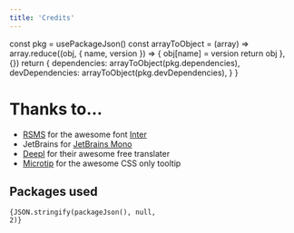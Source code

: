 ```yaml
---
title: 'Credits'
---
```


  const pkg = usePackageJson()
  const arrayToObject = (array) =>
    array.reduce((obj, { name, version }) => {
      obj[name] = version
      return obj
    }, {})
  return {
    dependencies: arrayToObject(pkg.dependencies),
    devDependencies: arrayToObject(pkg.devDependencies),
  }
}

# Thanks to…

- [RSMS](https://twitter.com/rsms) for the awesome font [Inter](https://rsms.me/inter/)
- JetBrains for [JetBrains Mono](https://www.jetbrains.com/lp/mono/)
- [Deepl](https://www.deepl.com/translator) for their awesome free translater
- [Microtip](https://github.com/ghosh/microtip/blob/master/microtip.css) for the awesome
  CSS only tooltip

## Packages used

<Code language="json">{JSON.stringify(packageJson(), null, 2)}</Code>
